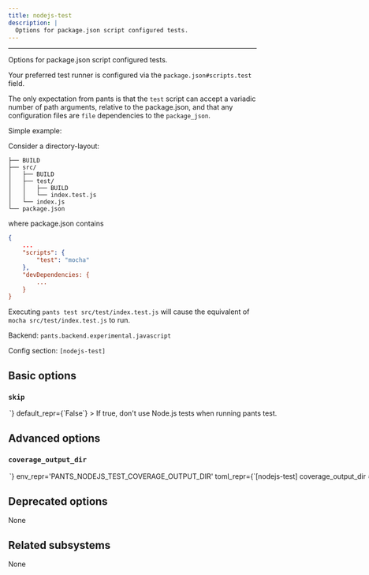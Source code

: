 ```yaml
---
title: nodejs-test
description: |
  Options for package.json script configured tests.
---
```



---

Options for package.json script configured tests.

Your preferred test runner is configured via the `package.json#scripts.test` field.

The only expectation from pants is that the `test` script can accept a variadic number of path arguments, relative to the package.json, and that any configuration files are `file` dependencies to the `package_json`.

Simple example:

Consider a directory-layout:

```
├── BUILD
├── src/
│   ├── BUILD
│   ├── test/
│   │   ├── BUILD
│   │   └── index.test.js
│   └── index.js
└── package.json
```

where package.json contains

```json title="package.json"
{
    ...
    "scripts": {
        "test": "mocha"
    },
    "devDependencies: {
        ...
    }
}
```

Executing `pants test src/test/index.test.js` will cause the equivalent of `mocha src/test/index.test.js` to run.

Backend: <span className="color--primary">`pants.backend.experimental.javascript`</span>

Config section: <span className="color--primary">`[nodejs-test]`</span>

<span className={styles.options}>

## Basic options

### `skip`

<Option
  cli_repr={`--[no-]nodejs-test-skip`}
  env_repr='PANTS_NODEJS_TEST_SKIP'
  toml_repr={`[nodejs-test]
skip = <bool>`}
  default_repr={`False`}
>

If true, don&#x27;t use Node.js tests when running `pants test`.

</Option>

## Advanced options

### `coverage_output_dir`

<Option
  cli_repr={`--nodejs-test-coverage-output-dir=<str>`}
  env_repr='PANTS_NODEJS_TEST_COVERAGE_OUTPUT_DIR'
  toml_repr={`[nodejs-test]
coverage_output_dir = <str>`}
  default_repr={`{distdir}/coverage/js/{target_spec}`}
>

Path to write the NodeJS coverage reports to. Must be relative to the build root.

Replacements:

- `{distdir}` is replaced with the Pants `distdir`.

- `{target_spec}` is replaced with the address of the applicable `javascript_test` target with `/` characters replaced with dots (`.`). Additional batch information is included in `target_spec`, when batching is used.

</Option>

## Deprecated options

None

## Related subsystems

None

</span>
